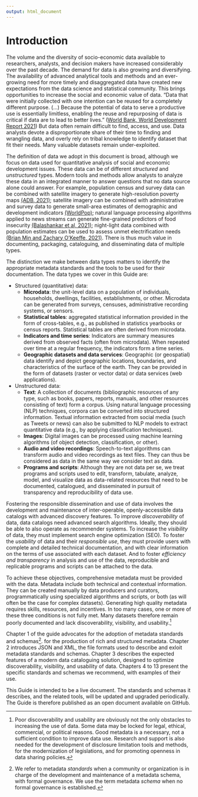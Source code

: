 ---
output: html_document
---

# Introduction {-}

The volume and the diversity of socio-economic data available to researchers, analysts, and decision makers have increased considerably over the past decade. The demand for data is also growing and diversifying. The availability of advanced analytical tools and methods and an ever-growing need for more timely and disaggregated data have created new expectations from the data science and statistical community. This brings opportunities to increase the social and economic value of data. "Data that were initially collected with one intention can be reused for a completely different purpose. (…) Because the potential of data to serve a productive use is essentially limitless, enabling the reuse and repurposing of data is critical if data are to lead to better lives.” ([World Bank, World Development Report 2021](https://www.worldbank.org/en/publication/wdr2021)) But data often remain difficult to find, access, and use. Data analysts devote a disproportionate share of their time to finding and wrangling data, and overly rely on tribal knowledge to identify dataset that fit their needs. Many valuable datasets remain under-exploited. 

:::note
The definition of data we adopt in this document is broad, although we focus on data used for quantitative analysis of social and economic development issues. These data can be of different *structured* and *unstructured* types. Modern tools and methods allow analysts to analyze these data in an integrated manner to answer questions that no data source alone could answer. For example, population census and survey data can be combined with satellite imagery to generate high-resolution poverty maps [(ADB, 2021)](https://www.adb.org/sites/default/files/publication/695616/mapping-poverty-satellite-imagery-thailand.pdf); satellite imagery can be combined with administrative and survey data to generate small-area estimates of demographic and development indicators [(WorldPop)](https://www.worldpop.org/); natural language processing algorithms applied to news streams can generate fine-grained predictors of food insecurity [(Balashankar et al, 2021)](https://arxiv.org/pdf/2111.15602.pdf); night-light data combined with population estimates can be used to assess unmet electrification needs [(Brian Min and Zachary O’Keeffe, 2021)](http://www-personal.umich.edu/~brianmin/HREA/index.html). There is thus much value in documenting, packaging, cataloguing, and disseminating data of multiple types.

The distinction we make between data types matters to identify the appropriate metadata standards and the tools to be used for their documentation. The data types we cover in this Guide are: 

- Structured (quantitative) data:
  - **Microdata**: the unit-level data on a population of individuals, households, dwellings, facilities, establishments, or other. Microdata can be generated from surveys, censuses, administrative recording systems, or sensors.
  - **Statistical tables**: aggregated statistical information provided in the form of cross-tables, e.g., as published in statistics yearbooks or census reports. Statistical tables are often derived from microdata.
  - **Indicators and time series**: Indicators are summary measures derived from observed facts (often from microdata). When repeated over time at a regular frequency, the indicators form a time series.
   - **Geographic datasets and data services**: Geographic (or geospatial) data identify and depict geographic locations, boundaries, and characteristics of the surface of the earth. They can be provided in the form of datasets (raster or vector data) or data services (web applications).
  
- Unstructured data: 
  - **Text**: A collection of documents (bibliographic resources of any type, such as books, papers, reports, manuals, and other resources consisting of text) form a corpus. Using natural language processing (NLP) techniques, corpora can be converted into structured information. Textual information extracted from social media (such as Tweets or news) can also be submitted to NLP models to extract quantitative data (e.g., by applying classification techniques). 
  - **Images**: Digital images can be processed using machine learning algorithms (of object detection, classification, or other).  
  - **Audio and video recordings**: Speech-to-text algorithms can transform audio and video recordings as text files. They can thus be considered as data in the same way we consider text as data. 
  - **Programs and scripts**: Although they are not data per se, we treat programs and scripts used to edit, transform, tabulate, analyze, model, and visualize data as data-related resources that need to be documented, catalogued, and disseminated in pursuit of transparency and reproducibility of data use.
:::

Fostering the responsible dissemination and use of data involves the development and maintenance of inter-operable, openly-accessible data catalogs with advanced discovery features. To improve *discoverability* of data, data catalogs need advanced search algorithms. Ideally, they should be able to also operate as recommender systems. To increase the *visibility* of data, they must implement search engine optimization (SEO). To foster the *usability* of data and their *responsible use*, they must provide users with complete and detailed technical documentation, and with clear information on the terms of use associated with each dataset. And to foster *efficiency and transparency* in analysis and use of the data, reproducible and replicable programs and scripts can be attached to the data.

To achieve these objectives, comprehensive metadata must be provided with the data. Metadata include both technical and contextual information. They can be created manually by data producers and curators, programmatically using specialized algorithms and scripts, or both (as will often be the case for complex datasets). Generating high quality metadata requires skills, resources, and incentives. In too many cases, one or more of these three conditions is not fully met. Many datasets therefore remain poorly documented and lack discoverability, visibility, and usability.[^1]

Chapter 1 of the guide advocates for the adoption of metadata standards and schemas[^2]. for the production of rich and structured metadata. Chapter 2 introduces JSON and XML, the file formats used to describe and exloit metadata standards and schemas. Chapter 3 describes the expected features of a modern data cataloguing solution, designed to optimize discoverability, visibility, and usability of data. Chapters 4 to 13 present the specific standards and schemas we recommend, with examples of their use.

This Guide is intended to be a live document. The standards and schemas it describes, and the related tools, will be updated and upgraded periodically. The Guide is therefore published as an open document available on GitHub.  

[^1]: Poor discoverability and usability are obviously not the only obstacles to increasing the use of data. Some data may be locked for legal, ethical, commercial, or political reasons. Good metadata is a necessary, not a sufficient condition to improve data use. Research and support is also needed for the development of disclosure limitation tools and methods, for the modernization of legislations, and for promoting openness in data sharing policies.
[^2]: We refer to metadata *standards* when a community or organization is in charge of the development and maintenance of a metadata schema, with formal governance. We use the term metadata *schema* when no formal governance is established.  
